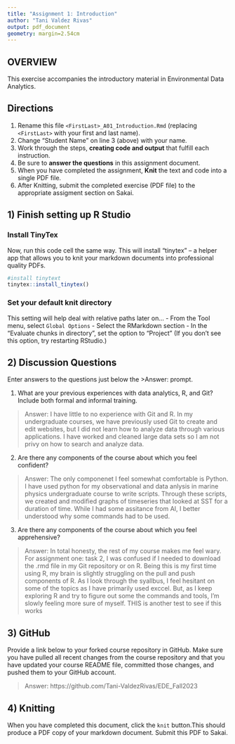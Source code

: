 ```yaml
---
title: "Assignment 1: Introduction"
author: "Tani Valdez Rivas"
output: pdf_document
geometry: margin=2.54cm
---
```


## OVERVIEW

This exercise accompanies the introductory material in Environmental Data Analytics. 

## Directions
1.  Rename this file `<FirstLast>_A01_Introduction.Rmd` (replacing `<FirstLast>` with your first and last name).
2.  Change "Student Name" on line 3 (above) with your name.
3.  Work through the steps, **creating code and output** that fulfill each instruction.
4.  Be sure to **answer the questions** in this assignment document.
5.  When you have completed the assignment, **Knit** the text and code into a single PDF file.
6.  After Knitting, submit the completed exercise (PDF file) to the appropriate assigment section on Sakai.


## 1) Finish setting up R Studio

### Install TinyTex
Now, run this code cell the same way. This will install "tinytex" -- a helper app that allows you to knit your markdown documents into professional quality PDFs.
```r
#install tinytext
tinytex::install_tinytex()
```

### Set your default knit directory
This setting will help deal with relative paths later on...
 - From the Tool menu, select `Global Options`
 - Select the RMarkdown section
 - In the "Evaluate chunks in directory", set the option to "Project" (If you don't see this option, try restarting RStudio.)


## 2) Discussion Questions
Enter answers to the questions just below the >Answer: prompt.

1. What are your previous experiences with data analytics, R, and Git? Include both formal and informal training.

> Answer: I have little to no experience with Git and R. In my undergraduate courses, we have previously used Git to create and edit websites, but I did not learn how to analyze data through various applications. I have worked and cleaned large data sets so I am not privy on how to search and analyze data.

2. Are there any components of the course about which you feel confident?

> Answer: The only componenet I feel somewhat comfortable is Python. I have used python for my observational and data anlysis in marine physics undergraduate course to write scripts. Through these scripts, we created and modified graphs of timeseries that looked at SST for a duration of time. While I had some assitance from AI, I better understood why some commands had to be used.

3. Are there any components of the course about which you feel apprehensive?

> Answer: In total honesty, the rest of my course makes me feel wary. For assignment one: task 2, I was confused if I needed to download the .rmd file in my Git repository or on R. Being this is my first time using R, my brain is slightly struggling on the pull and push components of R. As I look through the syallbus, I feel hesitant on some of the topics as I have primarily used exccel. But, as I keep exploring R and try to figure out some the commands and tools, I'm slowly feeling more sure of myself.   THIS is another test to see if this works


## 3) GitHub

Provide a link below to your forked course repository in GitHub. Make sure you have pulled all recent changes from the course repository and that you have updated your course README file, committed those changes, and pushed them to your GitHub account. 

> Answer: https://github.com/Tani-ValdezRivas/EDE_Fall2023

## 4) Knitting
When you have completed this document, click the `knit` button.This should produce a PDF copy of your markdown document. Submit this PDF to Sakai. 
